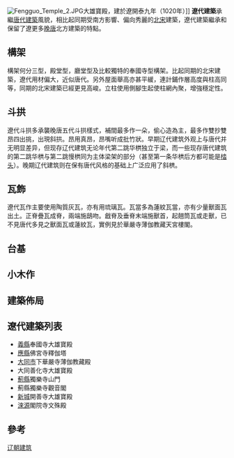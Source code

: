 [[File:Fengguo_Temple_2.JPG|thumb]]大雄寶殿，建於遼開泰九年（1020年）]]
'''遼代建築'''承繼[[唐代建築|唐代建築]]風貌，相比起同期受南方影響、偏向秀麗的[[北宋|北宋]]建築，遼代建築繼承和保留了遼更多[[晚唐|晚唐]]北方建築的特點。
== 構架 ==
構架何分三型，殿堂型，廳堂型及比較獨特的奉國寺型構架。比起同期的北宋建築，遼代用材偏大，近似唐代。另外屋面舉高亦甚平緩，連計鋪作層高度與柱高同等，同期的北宋建築已經更見高峻。立柱使用側腳生起使柱網內聚，增強穩定性。
== 斗拱 ==
遼代斗拱多承襲晚唐五代斗拱樣式，補間最多作一朵，偷心造為主，最多作雙抄雙昂四出挑，出現斜拱。昂用真昂，昂嘴听成批竹狀。早期辽代建筑外观上与唐代并无明显差异，但现存辽代建筑无论年代第二跳华栱独立于梁，而一些现存唐代建筑的第二跳华栱与第二跳慢栱同为主体梁架的部分（甚至第一条华栱后方都可能是[[㭼头|㭼头]]）。晚期辽代建筑则在保有唐代风格的基础上广泛应用了斜栱。

== 瓦飾 ==
遼代瓦作主要使用陶質灰瓦，亦有用琉璃瓦。瓦當多為蓮紋瓦當，亦有少量獸面瓦出土。正脊疊瓦成脊，兩端施鴟吻。戧脊及垂脊末端施獸首，起翹筒瓦或走獸，已不見唐代多見之獸面瓦或蓮紋瓦，實例見於華嚴寺薄伽教藏天宮樓閣。
== 台基 ==
== 小木作 ==
== 建築佈局 ==
== 遼代建築列表 ==
*[[義縣|義縣]]奉國寺大雄寶殿
*[[應縣|應縣]]佛宮寺釋伽塔
*[[大同市|大同市]]下華嚴寺薄伽教藏殿
*大同善化寺大雄寶殿
*[[薊縣|薊縣]]獨樂寺山門
*薊縣獨樂寺觀音閣
*[[高碑店市|新城]]開善寺大雄寶殿
*[[淶源|淶源]]閣院寺文殊殿
== 參考 ==
{{中国历代建筑}}
{{中国木构建筑 (唐-宋)}}

[[Category:辽朝建筑|]]